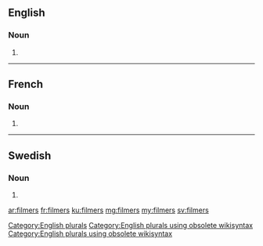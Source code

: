 ==English==

===Noun===
{{head|en}}

# {{plural of|filmer}}

[[Category:English plurals]][[Category:English plurals using obsolete wikisyntax]][[Category:English plurals using obsolete wikisyntax]]

----

==French==

===Noun===
{{head|fr|g=m-p}}

# {{plural of|filmer|lang=fr}}

----

==Swedish==

===Noun===
{{head|sv|noun form}}

# {{sv-noun-form-indef-gen-pl|film}}

[[ar:filmers]]
[[fr:filmers]]
[[ku:filmers]]
[[mg:filmers]]
[[my:filmers]]
[[sv:filmers]]